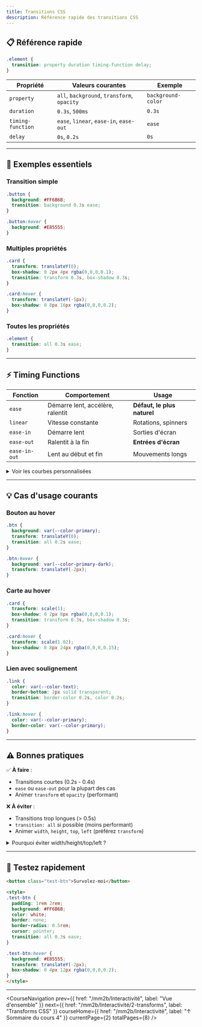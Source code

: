 ```yaml
---
title: Transitions CSS
description: Référence rapide des transitions CSS
---
```


## 📋 Référence rapide

```css
.element {
  transition: property duration timing-function delay;
}
```

| Propriété | Valeurs courantes | Exemple |
|-----------|-------------------|---------|
| `property` | `all`, `background`, `transform`, `opacity` | `background-color` |
| `duration` | `0.3s`, `500ms` | `0.3s` |
| `timing-function` | `ease`, `linear`, `ease-in`, `ease-out` | `ease` |
| `delay` | `0s`, `0.2s` | `0s` |

---

## 🎯 Exemples essentiels

### Transition simple

```css
.button {
  background: #FF6B6B;
  transition: background 0.3s ease;
}

.button:hover {
  background: #E85555;
}
```

### Multiples propriétés

```css
.card {
  transform: translateY(0);
  box-shadow: 0 2px 4px rgba(0,0,0,0.1);
  transition: transform 0.3s, box-shadow 0.3s;
}

.card:hover {
  transform: translateY(-5px);
  box-shadow: 0 8px 16px rgba(0,0,0,0.2);
}
```

### Toutes les propriétés

```css
.element {
  transition: all 0.3s ease;
}
```

---

## ⚡ Timing Functions

| Fonction | Comportement | Usage |
|----------|-------------|--------|
| `ease` | Démarre lent, accélère, ralentit | **Défaut, le plus naturel** |
| `linear` | Vitesse constante | Rotations, spinners |
| `ease-in` | Démarre lent | Sorties d'écran |
| `ease-out` | Ralentit à la fin | **Entrées d'écran** |
| `ease-in-out` | Lent au début et fin | Mouvements longs |

<details>
<summary>Voir les courbes personnalisées</summary>

```css
.custom {
  /* Bounce effect */
  transition: transform 0.5s cubic-bezier(0.68, -0.55, 0.265, 1.55);
}
```

Générateur : [cubic-bezier.com](https://cubic-bezier.com/)
</details>

---

## 💡 Cas d'usage courants

### Bouton au hover

```css
.btn {
  background: var(--color-primary);
  transform: translateY(0);
  transition: all 0.2s ease;
}

.btn:hover {
  background: var(--color-primary-dark);
  transform: translateY(-2px);
}
```

### Carte au hover

```css
.card {
  transform: scale(1);
  box-shadow: 0 2px 8px rgba(0,0,0,0.1);
  transition: transform 0.3s, box-shadow 0.3s;
}

.card:hover {
  transform: scale(1.02);
  box-shadow: 0 8px 24px rgba(0,0,0,0.15);
}
```

### Lien avec soulignement

```css
.link {
  color: var(--color-text);
  border-bottom: 2px solid transparent;
  transition: border-color 0.2s, color 0.2s;
}

.link:hover {
  color: var(--color-primary);
  border-color: var(--color-primary);
}
```

---

## ⚠️ Bonnes pratiques

✅ **À faire** :
- Transitions courtes (0.2s - 0.4s)
- `ease` ou `ease-out` pour la plupart des cas
- Animer `transform` et `opacity` (performant)

❌ **À éviter** :
- Transitions trop longues (> 0.5s)
- `transition: all` si possible (moins performant)
- Animer `width`, `height`, `top`, `left` (préférez `transform`)

<details>
<summary>Pourquoi éviter width/height/top/left ?</summary>

Ces propriétés déclenchent un **reflow** (recalcul de la mise en page) = moins performant.

Préférez :
- `transform: translateX()` au lieu de `left`
- `transform: scale()` au lieu de `width/height`

```css
/* ❌ Moins performant */
.element {
  left: 0;
  transition: left 0.3s;
}
.element:hover {
  left: 100px;
}

/* ✅ Plus performant */
.element {
  transform: translateX(0);
  transition: transform 0.3s;
}
.element:hover {
  transform: translateX(100px);
}
```
</details>

---

## 🧪 Testez rapidement

```html
<button class="test-btn">Survolez-moi</button>

<style>
.test-btn {
  padding: 1rem 2rem;
  background: #FF6B6B;
  color: white;
  border: none;
  border-radius: 0.5rem;
  cursor: pointer;
  transition: all 0.3s ease;
}

.test-btn:hover {
  background: #E85555;
  transform: translateY(-2px);
  box-shadow: 0 4px 12px rgba(0,0,0,0.2);
}
</style>
```

---

<CourseNavigation
  prev={{
    href: "/mm2b/Interactivité",
    label: "Vue d'ensemble"
  }}
  next={{
    href: "/mm2b/Interactivité/2-transforms",
    label: "Transforms CSS"
  }}
  courseHome={{
    href: "/mm2b/Interactivité",
    label: "↑ Sommaire du cours 4"
  }}
  currentPage={2}
  totalPages={8}
/>
